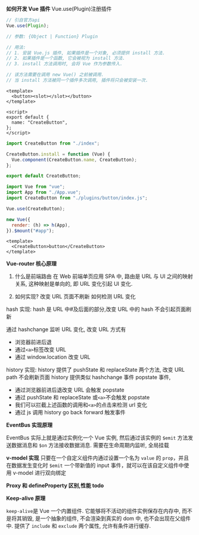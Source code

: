 **如何开发 Vue 插件**
Vue.use(Plugin)注册插件

```js
// 引自官方api
Vue.use(Plugin);

// 参数: {Object | Function} Plugin

// 用法:
// 1. 安装 Vue.js 插件, 如果插件是一个对象, 必须提供 install 方法.
// 2. 如果插件是一个函数, 它会被视为 install 方法.
// 3. install 方法调用时, 会将 Vue 作为参数传入.

// 该方法需要在调用 new Vue() 之前被调用.
// 当 install 方法被同一个插件多次调用, 插件将只会被安装一次.
```

```vue title="button.vue"
<template>
  <button><slot></slot></button>
</template>

<script>
export default {
  name: "CreateButton",
};
</script>
```

```js title="plugins/button/index.js"
import CreateButton from "./index";

CreateButton.install = function (Vue) {
  Vue.component(CreateButton.name, CreateButton);
};

export default CreateButton;
```

```js title="main.js"
import Vue from "vue";
import App from "./App.vue";
import CreateButton from "./plugins/button/index.js";

Vue.use(CreateButton);

new Vue({
  render: (h) => h(App),
}).$mount("#app");
```

```vue
<template>
  <CreateButton>button</CreateButton>
</template>
```

**Vue-router 核心原理**

1. 什么是前端路由
   在 Web 前端单页应用 SPA 中, 路由是 URL 与 UI 之间的映射关系, 这种映射是单向的, 即 URL 变化引起 UI 变化.

2. 如何实现?
   改变 URL 页面不刷新
   如何检测 URL 变化

hash 实现: hash 是 URL 中#及后面的部分,改变 URL 中的 hash 不会引起页面刷新

通过 hashchange 监听 URL 变化, 改变 URL 方式有

- 浏览器前进后退
- 通过`<a>`标签改变 URL
- 通过 window.location 改变 URL

history 实现: history 提供了 pushState 和 replaceState 两个方法, 改变 URL path 不会刷新页面
history 提供类似 hashchange 事件 popstate 事件,

- 通过浏览器前进后退改变 URL 会触发 popstate
- 通过 pushState 和 replaceState 或`<a>`不会触发 popstate
- 我们可以拦截上述函数的调用和`<a>`的点击来检测 url 变化
- 通过 js 调用 history go back forward 触发事件

**EventBus 实现原理**

EventBus 实际上就是通过实例化一个 Vue 实例, 然后通过该实例的 `$emit` 方法发送数据消息和 `$on` 方法接收数据消息.
需要在生命周期内监听, 全局挂载

**v-model 实现**
只要在一个自定义组件内通过设置一个名为 `value` 的 `prop`，并且在数据发生变化时 `$emit` 一个带新值的 input 事件，就可以在该自定义组件中使用 v-model 进行双向绑定

**Proxy 和 defineProperty 区别,性能 todo**

**Keep-alive 原理**

`keep-alive`是 Vue 一个内置组件. 它能够将不活动的组件实例保存在内存中, 而不是将其销毁, 是一个抽象的组件, 不会渲染到真实的 dom 中, 也不会出现在父组件中.
提供了 `include` 和 `exclude` 两个属性, 允许有条件进行缓存.

